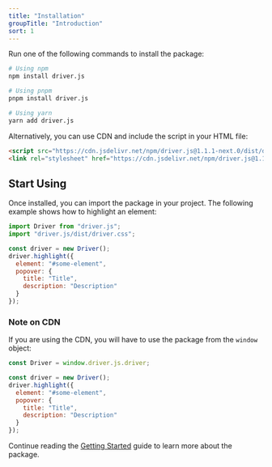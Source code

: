 ```yaml
---
title: "Installation"
groupTitle: "Introduction"
sort: 1
---
```



Run one of the following commands to install the package:

```bash
# Using npm
npm install driver.js

# Using pnpm
pnpm install driver.js

# Using yarn
yarn add driver.js
```

Alternatively, you can use CDN and include the script in your HTML file:

```html
<script src="https://cdn.jsdelivr.net/npm/driver.js@1.1.1-next.0/dist/driver.js.iife.js"></script>
<link rel="stylesheet" href="https://cdn.jsdelivr.net/npm/driver.js@1.1.1-next.0/dist/style.css"/>
```

## Start Using
Once installed, you can import the package in your project. The following example shows how to highlight an element:

```js
import Driver from "driver.js";
import "driver.js/dist/driver.css";

const driver = new Driver();
driver.highlight({
  element: "#some-element",
  popover: {
    title: "Title",
    description: "Description"
  }
});
```

### Note on CDN

If you are using the CDN, you will have to use the package from the `window` object:

```js
const Driver = window.driver.js.driver;

const driver = new Driver();
driver.highlight({
  element: "#some-element",
  popover: {
    title: "Title",
    description: "Description"
  }
});
```

Continue reading the [Getting Started](/docs/basic-usage) guide to learn more about the package.